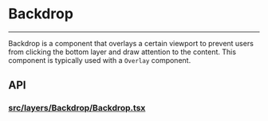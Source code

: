 
<Meta of={BackdropStories} />

# Backdrop

---

Backdrop is a component that overlays a certain viewport to
prevent users from clicking the bottom layer and draw attention
to the content. This component is typically used with a `Overlay` component.

<ToggleCanvas of={BackdropStories.Simple} sourceState="shown"/>

## API
### [src/layers/Backdrop/Backdrop.tsx](https://github.com/reaviz/reablocks/blob/master/src/layers/Backdrop/Backdrop.tsx)

<PropsTable name="Backdrop" />
